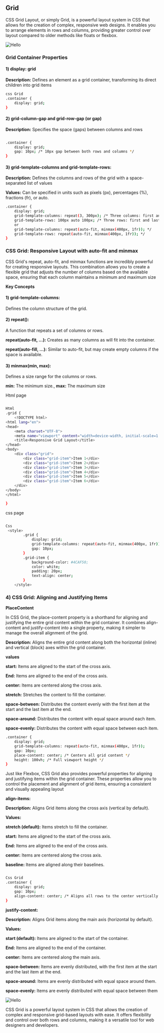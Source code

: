 
## Grid

CSS Grid Layout, or simply Grid, is a powerful layout system in CSS that allows for the creation of complex, responsive web designs. It enables you to arrange elements in rows and columns, providing greater control over layout compared to older methods like floats or flexbox.

![Hello](/Css-Grid.jpg)

### Grid Container Properties

#### 1) display: grid

**Description:** Defines an element as a grid container, transforming its direct children into grid items

```bash copy
css Grid
.container {
    display: grid;
}

```

#### 2) grid-column-gap and grid-row-gap (or gap)

**Description:** Specifies the space (gaps) between columns and rows

```bash copy

.container {
    display: grid;
    gap: 10px; /* 10px gap between both rows and columns */
}


```

#### 3) grid-template-columns and grid-template-rows:

**Description:** Defines the columns and rows of the grid with a space-separated list of values

**Values:** Can be specified in units such as pixels (px), percentages (%), fractions (fr), or auto.

```bash copy
.container {
    display: grid;
    grid-template-columns: repeat(3, 300px); /* Three columns: first and last are 1 fraction, middle is 2 fractions */
    grid-template-rows: 100px auto 100px; /* Three rows: first and last are 100px, middle adjusts to content */
    or
    grid-template-columns: repeat(auto-fit, minmax(400px, 1fr)); */
    grid-template-rows: repeat(auto-fit, minmax(400px, 1fr)); */
}

```

### CSS Grid: Responsive Layout with auto-fit and minmax

CSS Grid's repeat, auto-fit, and minmax functions are incredibly powerful for creating responsive layouts. This combination allows you to create a flexible grid that adjusts the number of columns based on the available space, ensuring that each column maintains a minimum and maximum size

**Key Concepts**

#### 1) grid-template-columns:

Defines the column structure of the grid.

#### 2) repeat():

A function that repeats a set of columns or rows.

**repeat(auto-fit, ...):** Creates as many columns as will fit into the container.

**repeat(auto-fill, ...):** Similar to auto-fit, but may create empty columns if the space is available.

#### 3) minmax(min, max):

Defines a size range for the columns or rows.

**min:** The minimum size.,
**max:** The maximum size

Html page

```bash copy

Html
.grid {
    <!DOCTYPE html>
<html lang="en">
<head>
    <meta charset="UTF-8">
    <meta name="viewport" content="width=device-width, initial-scale=1.0">
    <title>Responsive Grid Layout</title>
</head>
<body>
    <div class="grid">
        <div class="grid-item">Item 1</div>
        <div class="grid-item">Item 2</div>
        <div class="grid-item">Item 3</div>
        <div class="grid-item">Item 4</div>
        <div class="grid-item">Item 5</div>
        <div class="grid-item">Item 6</div>
    </div>
</body>
</html>

}

```

css page

```bash copy

Css
 <style>
        .grid {
            display: grid;
            grid-template-columns: repeat(auto-fit, minmax(400px, 1fr));
            gap: 10px;
        }
        .grid-item {
            background-color: #4CAF50;
            color: white;
            padding: 20px;
            text-align: center;
        }
    </style>
```

### 4) CSS Grid: Aligning and Justifying Items

**PlaceContent**

In CSS Grid, the place-content property is a shorthand for aligning and justifying the entire grid content within the grid container. It combines align-content and justify-content into a single property, making it simpler to manage the overall alignment of the grid.

**Description:** Aligns the entire grid content along both the horizontal (inline) and vertical (block) axes within the grid container.

**values**

**start:** Items are aligned to the start of the cross axis.

**End:** Items are aligned to the end of the cross axis.

**center:** Items are centered along the cross axis.

**stretch:** Stretches the content to fill the container.

**space-between:** Distributes the content evenly with the first item at the start and the last item at the end.

**space-around:** Distributes the content with equal space around each item.

**space-evenly:** Distributes the content with equal space between each item.

```bash copy
.container {
    display: grid;
    grid-template-columns: repeat(auto-fit, minmax(400px, 1fr));
    gap: 10px;
    place-content: center; /* Centers all grid content */
    height: 100vh; /* Full viewport height */
}


```

<Callout type="info" emoji="ℹ️">
  Just like Flexbox, CSS Grid also provides powerful properties for aligning and
  justifying items within the grid container. These properties allow you to
  control the placement and alignment of grid items, ensuring a consistent and
  visually appealing layout
</Callout>

**align-items:**

**Description:** Aligns Grid items along the cross axis (vertical by default).

**Values:**

**stretch (default):** Items stretch to fill the container.

**start:** Items are aligned to the start of the cross axis.

**End:** Items are aligned to the end of the cross axis.

**center:** Items are centered along the cross axis.

**baseline:** Items are aligned along their baselines.

```bash copy

Css Grid
.container {
    display: grid;
    gap: 10px;
    align-content: center; /* Aligns all rows to the center vertically */
}

```

**justify-content:**

**Description:** Aligns Grid items along the main axis (horizontal by default).

**Values:**

**start (default):** Items are aligned to the start of the container.

**End:** Items are aligned to the end of the container.

**center:** Items are centered along the main axis.

**space-between:** Items are evenly distributed, with the first item at the start and the last item at the end.

**space-around:** Items are evenly distributed with equal space around them.

**space-evenly:** Items are evenly distributed with equal space between them

![Hello](/flex4.jpg)

<Callout type="info" emoji="ℹ️">
  CSS Grid is a powerful layout system in CSS that allows  the creation of
  complex and responsive grid-based layouts with ease. It offers flexibility and
  control over both rows and columns, making it a versatile tool for web
  designers and developers.
</Callout>
